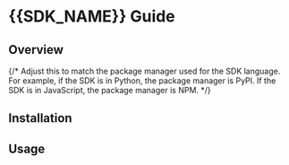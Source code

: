 
# {{SDK_NAME}} Guide

## Overview

<div className="feature-card-container">
  <FeatureCard 
    title="SDK Quickstart" 
    description="Install the SDK and create a basic feature flag"
    link=""
    iconSrc=""
  />
  <FeatureCard 
    title="API Reference"
    description="Reference for all SDK methods."
    link=""
    iconSrc=""
  />
  
  <FeatureCard 
    title="Github"
    description="View the source code on Github."
    link=""
    iconSrc=""
  />
  {/* Adjust this to match the package manager used for the SDK language.
  For example, if the SDK is in Python, the package manager is PyPI.
  If the SDK is in JavaScript, the package manager is NPM. */}
  <FeatureCard 
    title="{{PACKAGE_MANAGER}} documentation"
    description="Install the SDK via {{PACKAGE_MANAGER}}"
    link=""
    iconSrc=""
  />
</div>

## Installation

## Usage

